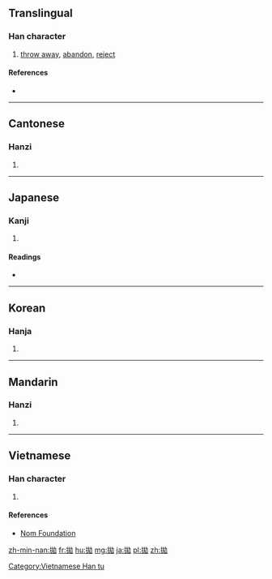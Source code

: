 {{also|抛}}
==Translingual==

===Han character===
{{Han char|rn=64|rad=手|as=05|sn=8|four=54012|canj=QKUS|ids=⿰扌⿺尢力}}

# [[throw away]], [[abandon]], [[reject]]

====References====
* {{Han ref|kx=0425.030|dkj=11948|dj=0773.070|hdz=31842.020|uh=62CB|ud=25291|bh=A9DF|bd=43487}}

----

==Cantonese==

===Hanzi===
{{yue-hanzi|jyut=[[paau1]]|y=paau1|sim=抛}}

# {{defn|lang=yue|sort=手05}}

----

==Japanese==

===Kanji===
{{ja-kanji|grade=|rs=手05}}

# {{defn|lang=ja|sort=手05}}

====Readings====
* {{ja-readings|on=[[ほう]] (hō)|kun=[[なげうつ]] (nageutsu)}}

----

==Korean==

===Hanja===
{{ko-hanja|hangeul=포|eumhun=|rv=po|mr=p'o|y=pho}}

# {{defn|lang=ko|sort=手05}}

----

==Mandarin==

===Hanzi===
{{cmn-hanzi|sim=抛|pin=[[pāo]] ([[pao1]])|wg=p'ao<sup>1</sup>}}

# {{defn|lang=cmn|sort=手05}}

----

==Vietnamese==

===Han character===
{{vi-hantu|[[phao]]|rs=手05}}

# {{defn|lang=vi|sort=手05}}

====References====
* [http://nomfoundation.org/common/nom_details.php?codepoint=62cb Nom Foundation]

[[Category:Vietnamese Han tu]]

[[zh-min-nan:拋]]
[[fr:拋]]
[[hu:拋]]
[[mg:拋]]
[[ja:拋]]
[[pl:拋]]
[[zh:拋]]